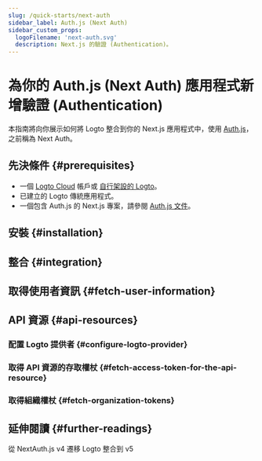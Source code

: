 ```yaml
---
slug: /quick-starts/next-auth
sidebar_label: Auth.js (Next Auth)
sidebar_custom_props:
  logoFilename: 'next-auth.svg'
  description: Next.js 的驗證 (Authentication)。
---
```




# 為你的 Auth.js (Next Auth) 應用程式新增驗證 (Authentication)

本指南將向你展示如何將 Logto 整合到你的 Next.js 應用程式中，使用 [Auth.js](https://authjs.dev/)，之前稱為 Next Auth。

<GuideTip />

## 先決條件 \{#prerequisites}

- 一個 [Logto Cloud](https://cloud.logto.io) 帳戶或 [自行架設的 Logto](/introduction/set-up-logto-oss)。
- 已建立的 Logto 傳統應用程式。
- 一個包含 Auth.js 的 Next.js 專案，請參閱 [Auth.js 文件](https://authjs.dev/getting-started/installation)。

## 安裝 \{#installation}

<Installation />

## 整合 \{#integration}

<Integration />

## 取得使用者資訊 \{#fetch-user-information}

<GetUserInformation />

## API 資源 \{#api-resources}

<ApiResourcesDescription />

### 配置 Logto 提供者 \{#configure-logto-provider}

<ConfigApiResources />

### 取得 API 資源的存取權杖 \{#fetch-access-token-for-the-api-resource}

<FetchAccessTokenForApiResources />

### 取得組織權杖 \{#fetch-organization-tokens}

<FetchOrganizationTokenForUser />

## 延伸閱讀 \{#further-readings}

<FurtherReadings />

<Url href="https://blog.logto.io/next-auth-v5">從 NextAuth.js v4 遷移 Logto 整合到 v5</Url>
